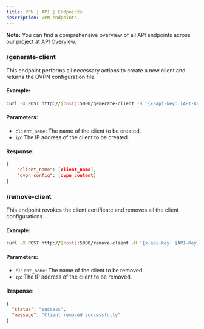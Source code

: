 ```yaml
---
title: VPN | API | Endpoints
description: VPN endpoints.
---
```


**Note:**
You can find a comprehensive overview of all API endpoints across our project at [API Overview](../../getting-started/api-overview).


### /generate-client
This endpoint performs all necessary actions to create a new client
and returns the OVPN configuration file.
#### Example:
```bash
curl -X POST http://[host]:5000/generate-client -H '{x-api-key: [API-Key]}' --json {"client_name": "[client_name]", "ip": "[ip]"}
```

#### Parameters:
- `client_name`: The name of the client to be created.
- `ip`: The IP address of the client to be created.

#### Response:
```json
{
    "client_name": [client_name], 
    "ovpn_config": [ovpn_content]
}
```


### /remove-client
This endpoint revokes the client certificate and removes all the client
configurations.

#### Example:
```bash
curl -X POST http://[host]:5000/remove-client -H '{x-api-key: [API-Key]}' --json {"client_name": "[client_name]", "ip": "[ip]"}
```
#### Parameters:
- `client_name`: The name of the client to be removed.
- `ip`: The IP address of the client to be removed.

#### Response:
```json
{
  "status": "success",
  "message": "Client removed successfully"
}
```
